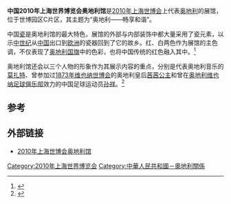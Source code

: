 {{coord|31.1847285|121.4732713|display=title|type:landmark|format=dms}}
{{Infobox building
| building_name       = 2010年上海世博会奥地利馆
| native_building_name= 
| former_names        =
| alternate_names     =
| image               = 世博奧地利館.jpg
| caption             = 
| map_type            = 
| altitude            = 
| building_type       = 
| architectural_style = 
| structural_system   = 
| cost                = 
| ren_cost            =
| location            = [[上海|上海]]世博园区C片区
| address             = 
| client              = 
| owner               = 
| current_tenants     = 
| landlord            = 
| coordinates         = 
| start_date          = 2009年7月
| completion_date     = 2009年12月
| inauguration_date   =
| renovation_date     = 
| demolition_date     = 
| destruction_date    = 
| height              = 
| diameter            = 
| other_dimensions    = 
| floor_count         = 
| floor_area          = 
| main_contractor     = Alpine Mayreder建筑公司
| architect           = SPAN & Zeytinoglu公司
| architecture_firm   = 
| structural_engineer = 
| services_engineer   = 
| civil_engineer      = 
| other_designers     = 
| quantity_surveyor   = 
| awards              = 
| ren_architect       =
| ren_firm            =
| ren_str_engineer    = 
| ren_serv_engineer   = 
| ren_civ_engineer    = 
| ren_oth_designers   = 
| ren_qty_surveyor    = 
| ren_awards          = 
| references          = 
}}

'''中国2010年上海世界博览会奥地利馆'''是[[2010年上海世博会|2010年上海世博会]]上代表[[奥地利|奥地利]]的展馆，位于世博园区C片区，其主题为“奥地利——畅享和谐”。

中国[[瓷|瓷]]是奥地利馆的最大特色，展馆的外部与内部装饰中都大量采用了瓷元素，以示[[中世纪|中世纪]]从[[中国|中国]]出口到[[欧洲|欧洲]]的瓷器回到了它的故乡。红、白两色作为展馆的主色调，不仅表现了[[奥地利国旗|奥地利国旗]]中的色彩，也将中国传统的红色融入其中。<ref>{{cite web|url=http://2010.qq.com/a/20090727/000040.htm|title=奥地利馆呈现感官盛宴 展馆与中国文化呼应|publisher=腾讯世博|accessdate=2010-03-13}}</ref>

奥地利馆还会以三个人物的形象作为其展示内容的重点，分别是代表奥地利音乐的[[莫扎特|莫扎特]]、曾参加过[[1873年维也纳世博会|1873年维也纳世博会]]的奥地利皇后[[茜茜公主|茜茜公主]]和曾在[[奥地利维也纳足球俱乐部|奥地利维也纳足球俱乐部]]效力的中国足球运动员[[孙祥|孙祥]]。<ref>{{cite web|url=http://2010.qq.com/a/20090718/000007.htm|title=奥地利馆三形象成卖点 茜茜公主将来到世博会|publisher=腾讯世博|accessdate=2010-03-13|archive-date=2009-07-22|archive-url=https://web.archive.org/web/20090722142918/http://2010.qq.com/a/20090718/000007.htm|dead-url=no}}</ref>

==参考==
{{reflist}}

==外部链接==
{{Commonscat|Austria Pavilion of Expo 2010|2010年世博会奥地利馆}}
* [http://www.expoaustria.at/index.php?id=22&L=1 2010年上海世博会奥地利馆]{{Wayback|url=http://www.expoaustria.at/index.php?id=22&L=1 |date=20190119020048 }}

{{2010年上海世博会展馆}}
[[Category:2010年上海世界博览会|Category:2010年上海世界博览会]]
[[Category:中華人民共和國－奧地利關係|Category:中華人民共和國－奧地利關係]]
